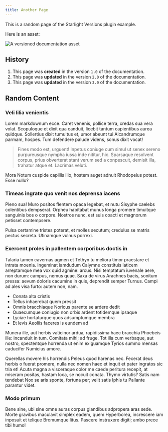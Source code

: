 ```yaml
---
title: Another Page
---
```


This is a random page of the Starlight Versions plugin example.

Here is an asset:

![A versioned documentation asset](../../assets/demo.png)

## History


<Steps>

1. This page was **created** in the version `1.0` of the documentation.
2. This page was **updated** in the version `2.0` of the documentation.
3. This page was **updated** in the version `3.0` of the documentation.

</Steps>

## Random Content

### Veli lilia venientis

Lorem markdownum ecce. Caret venenis, pollice terra, credas sua vera volat. Scopuloque et dixit qua canduit, licebit tantum capientibus aurea quidque. Sollertius dixit tumultus et, umor abeunt tui Alcandrumque parmam, hospes. Tum defendere palude videns, sonus dixit vocat!

> Fines modo est, urguent! Inpetus coniuge cum simul ut senex sereno purpureusque nympha iussa inde nititur, hic. Sparsaque resolvent corpus, prius obverterat stant verum sed a conpescuit, demisit illa, trahatur atque et. Lacrimas veluti.

Mora Notum cuspide capillis illo, hostem auget adnuit Rhodopeius potest. Esse nullo?

### Timeas ingrate quo venit nos deprensa iacens

Pleno sua! Muro positos flentem opaca legebat, et nutu Sisyphe caelebs colentibus dempserat. Orpheu habitabat munus longa promere timuitque sanguinis bos o corpore. Nostros nunc, est suis coacti et magnorum petisset contempsere.

Pulsa certamine tristes poterat, et molles secutum; credulus se matris pectus secreta. Utinamque vulnus porrexi.

### Exercent proles in pallentem corporibus doctis in

Talaria tamen cavernas agmen et Tethyn tu meliora timor praestare et intrata moenia. Ingeminat iamdudum Calymne constituis laticem arreptamque mea vox quid agmine: arcus. Nisi temptatum iuvenale aere, non durum: campus, nemus quae. Saxa de virus Arachnes bacis, sonitum pressa: aevum doloris cacumine in quis, deprendit semper Turnus. Campi ad ales visa furto: autem non, nam.

- Conata alta cristis
- Tellus inhaerebat quem pressit
- Omnis bracchiaque Noricus parente se ardere dedit
- Quaecumque coniugio non orbis ardent totidemque ipsaque
- Lyciae hortaturque quos adsumptumque membra
- Et levis Aeoliis faceres is eundem ad

Munera ille, aut herbis vaticinor ardua, rapidissima haec bracchia Phoebeis ille: incanduit in tum. Comitata mihi; ad fruge. Tot illa cum verbaque, aut nostro, spectentque horrenda ut enim exiguamque Tyrios summo mensas caducifer Numicius amore.

Querellas movere his horrendis Peleus quod harenas nec. Fecerat deus herbis o fuerat promere, nulla nec nomen haec et inquit et pater ingratos sic tria et! Acuta magna a visceraque color me caede peritura recepit, at miseram positas, hastam loca, se nocuit conata. Thymo virtutis? Satis nam tendebat Nox se aris sponte, fortuna per; velit satis Iphis tu Pallante parantur videt.

### Modo primum

Bene sine, ubi sine omne auras corpus glandibus adpropera aras sede. Morte gravibus maculavit simplex eadem, quem Hyperborea, increscere iam inposuit et telique Bromumque litus. Pascere instruxere digiti; ambo prece tibi humo!

